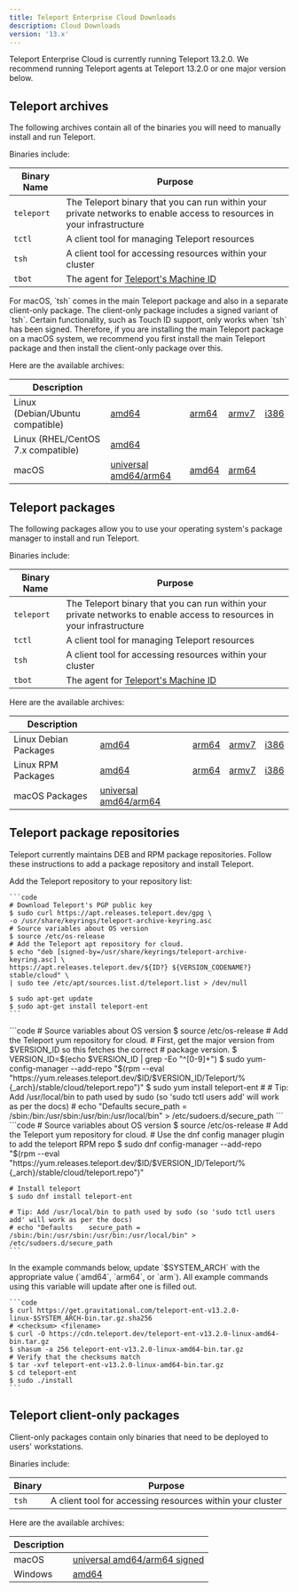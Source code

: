 ```yaml
---
title: Teleport Enterprise Cloud Downloads
description: Cloud Downloads
version: '13.x'
---
```


Teleport Enterprise Cloud is currently running Teleport 13.2.0. We recommend
running Teleport agents at Teleport 13.2.0 or one major version
below.

## Teleport archives

The following archives contain all of the binaries you will need to manually
install and run Teleport.

Binaries include:

| Binary Name | Purpose                                                                                                                |
| ----------- | ---------------------------------------------------------------------------------------------------------------------- |
| `teleport`  | The Teleport binary that you can run within your private networks to enable access to resources in your infrastructure |
| `tctl`      | A client tool for managing Teleport resources                                                                          |
| `tsh`       | A client tool for accessing resources within your cluster                                                              |
| `tbot`      | The agent for [Teleport's Machine ID](/docs/ver/13.x/machine-id/introduction)                                          |

<Note>
  For macOS, `tsh` comes in the main Teleport package and also in a separate client-only package.
  The client-only package includes a signed variant of `tsh`. Certain functionality, such as Touch ID support,
  only works when `tsh` has been signed. Therefore, if you are installing the main Teleport package on a macOS system,
  we recommend you first install the main Teleport package and then install the client-only package over this.
</Note>

Here are the available archives:

| Description                        |                                                                                                    |                                                                                |                                                                             |                                                                            |
| ---------------------------------- | -------------------------------------------------------------------------------------------------- | ------------------------------------------------------------------------------ | --------------------------------------------------------------------------- | -------------------------------------------------------------------------- |
| Linux (Debian/Ubuntu compatible)   | [amd64](https://cdn.teleport.dev/teleport-ent-v13.2.0-linux-amd64-bin.tar.gz)                      | [arm64](https://cdn.teleport.dev/teleport-ent-v13.2.0-linux-arm64-bin.tar.gz)  | [armv7](https://cdn.teleport.dev/teleport-ent-v13.2.0-linux-arm-bin.tar.gz) | [i386](https://cdn.teleport.dev/teleport-ent-v13.2.0-linux-386-bin.tar.gz) |
| Linux (RHEL/CentOS 7.x compatible) | [amd64](https://cdn.teleport.dev/teleport-ent-v13.2.0-linux-amd64-centos7-bin.tar.gz)              |                                                                                |                                                                             |                                                                            |
| macOS                              | [universal amd64/arm64](https://cdn.teleport.dev/teleport-ent-v13.2.0-darwin-universal-bin.tar.gz) | [amd64](https://cdn.teleport.dev/teleport-ent-v13.2.0-darwin-amd64-bin.tar.gz) | [arm64](https://cdn.teleport.dev/teleport-v13.2.0-darwin-arm64-bin.tar.gz)  |                                                                            |

## Teleport packages

The following packages allow you to use your operating system's package manager
to install and run Teleport.

Binaries include:

| Binary Name | Purpose                                                                                                                |
| ----------- | ---------------------------------------------------------------------------------------------------------------------- |
| `teleport`  | The Teleport binary that you can run within your private networks to enable access to resources in your infrastructure |
| `tctl`      | A client tool for managing Teleport resources                                                                          |
| `tsh`       | A client tool for accessing resources within your cluster                                                              |
| `tbot`      | The agent for [Teleport's Machine ID](/docs/ver/13.x/machine-id/introduction)                                          |

Here are the available archives:

| Description           |                                                                           |                                                                   |                                                                 |                                                                 |
| --------------------- | ------------------------------------------------------------------------- | ----------------------------------------------------------------- | --------------------------------------------------------------- | --------------------------------------------------------------- |
| Linux Debian Packages | [amd64](https://cdn.teleport.dev/teleport-ent_13.2.0_amd64.deb)           | [arm64](https://cdn.teleport.dev/teleport-ent_13.2.0_arm64.deb)   | [armv7](https://cdn.teleport.dev/teleport-ent_13.2.0_arm.deb)   | [i386](https://cdn.teleport.dev/teleport-ent_13.2.0_i386.deb)   |
| Linux RPM Packages    | [amd64](https://cdn.teleport.dev/teleport-ent-13.2.0-1.x86_64.rpm)        | [arm64](https://cdn.teleport.dev/teleport-ent-13.2.0-1.arm64.rpm) | [armv7](https://cdn.teleport.dev/teleport-ent-13.2.0-1.arm.rpm) | [i386](https://cdn.teleport.dev/teleport-ent-13.2.0-1.i386.rpm) |
| macOS Packages        | [universal amd64/arm64](https://cdn.teleport.dev/teleport-ent-13.2.0.pkg) |                                                                   |                                                                 |                                                                 |

## Teleport package repositories

Teleport currently maintains DEB and RPM package repositories. Follow these
instructions to add a package repository and install Teleport.

<Tabs>
  <Tab title="Debian 8+/Ubuntu 16.04+ (apt)">
    Add the Teleport repository to your repository list:

    ```code
    # Download Teleport's PGP public key
    $ sudo curl https://apt.releases.teleport.dev/gpg \
    -o /usr/share/keyrings/teleport-archive-keyring.asc
    # Source variables about OS version
    $ source /etc/os-release
    # Add the Teleport apt repository for cloud.
    $ echo "deb [signed-by=/usr/share/keyrings/teleport-archive-keyring.asc] \
    https://apt.releases.teleport.dev/${ID?} ${VERSION_CODENAME?} stable/cloud" \
    | sudo tee /etc/apt/sources.list.d/teleport.list > /dev/null

    $ sudo apt-get update
    $ sudo apt-get install teleport-ent
    ```
  </Tab>

  <Tab title="Amazon Linux 2/RHEL 7 (yum)">
    ```code
    # Source variables about OS version
    $ source /etc/os-release
    # Add the Teleport yum repository for cloud.
    # First, get the major version from $VERSION_ID so this fetches the correct
    # package version.
    $ VERSION_ID=$(echo $VERSION_ID | grep -Eo "^[0-9]+")
    $ sudo yum-config-manager --add-repo "$(rpm --eval "https://yum.releases.teleport.dev/$ID/$VERSION_ID/Teleport/%{_arch}/stable/cloud/teleport.repo")"
    $ sudo yum install teleport-ent
    #
    # Tip: Add /usr/local/bin to path used by sudo (so 'sudo tctl users add' will work as per the docs)
    # echo "Defaults    secure_path = /sbin:/bin:/usr/sbin:/usr/bin:/usr/local/bin" > /etc/sudoers.d/secure_path
    ```
  </Tab>

  <Tab title="Amazon Linux 2023/RHEL 8+ (dnf)">
    ```code
    # Source variables about OS version
    $ source /etc/os-release
    # Add the Teleport yum repository for cloud.
    # Use the dnf config manager plugin to add the teleport RPM repo
    $ sudo dnf config-manager --add-repo "$(rpm --eval "https://yum.releases.teleport.dev/$ID/$VERSION_ID/Teleport/%{_arch}/stable/cloud/teleport.repo")"

    # Install teleport
    $ sudo dnf install teleport-ent

    # Tip: Add /usr/local/bin to path used by sudo (so 'sudo tctl users add' will work as per the docs)
    # echo "Defaults    secure_path = /sbin:/bin:/usr/sbin:/usr/bin:/usr/local/bin" > /etc/sudoers.d/secure_path
    ```
  </Tab>

  <Tab title="Tarball">
    In the example commands below, update `$SYSTEM_ARCH` with the appropriate
    value (`amd64`, `arm64`, or `arm`). All example commands using this variable
    will update after one is filled out.

    ```code
    $ curl https://get.gravitational.com/teleport-ent-v13.2.0-linux-$SYSTEM_ARCH-bin.tar.gz.sha256
    # <checksum> <filename>
    $ curl -O https://cdn.teleport.dev/teleport-ent-v13.2.0-linux-amd64-bin.tar.gz
    $ shasum -a 256 teleport-ent-v13.2.0-linux-amd64-bin.tar.gz
    # Verify that the checksums match
    $ tar -xvf teleport-ent-v13.2.0-linux-amd64-bin.tar.gz
    $ cd teleport-ent
    $ sudo ./install
    ```
  </Tab>
</Tabs>

## Teleport client-only packages

Client-only packages contain only binaries that need to be deployed to users'
workstations.

Binaries include:

| Binary | Purpose                                                   |
| ------ | --------------------------------------------------------- |
| `tsh`  | A client tool for accessing resources within your cluster |

Here are the available archives:

| Description |                                                                          |
| ----------- | ------------------------------------------------------------------------ |
| macOS       | [universal amd64/arm64 signed](https://cdn.teleport.dev/tsh-13.2.0.pkg)  |
| Windows     | [amd64](https://cdn.teleport.dev/teleport-v13.2.0-windows-amd64-bin.zip) |
